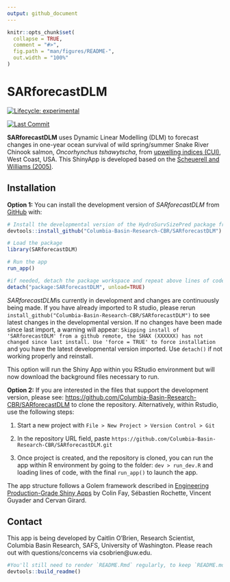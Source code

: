 ```yaml
---
output: github_document
---
```


<!-- README.md is generated from README.Rmd. Please edit that file -->

```r
knitr::opts_chunk$set(
  collapse = TRUE,
  comment = "#>",
  fig.path = "man/figures/README-",
  out.width = "100%"
)
```

# SARforecastDLM

<!-- badges: start -->
[![Lifecycle: experimental](https://img.shields.io/badge/lifecycle-experimental-orange.svg)](https://lifecycle.r-lib.org/articles/stages.html#experimental)
<!-- badges: end -->

<!-- lastcommit: start -->
[![Last Commit](https://img.shields.io/github/last-commit/Columbia-Basin-Research-CBR/SARforecastDLM)](https://github.com/Columbia-Basin-Research-CBR/SARforecastDLM/commits/main)
<!-- lastcommit: end -->


**SARforecastDLM** uses Dynamic Linear Modelling (DLM) to forecast changes in one-year ocean survival of wild spring/summer Snake River Chinook salmon, *Oncorhynchus tshawytscha*, from [upwelling indices (CUI)](https://oceanview.pfeg.noaa.gov/products/upwelling/intro), West Coast, USA. This ShinyApp is developed based on the [Scheuerell and Williams (2005)](https://onlinelibrary.wiley.com/doi/full/10.1111/j.1365-2419.2005.00346.x).


## Installation

**Option 1:** You can install the development version of *SARforecastDLM* from [GitHub](https://github.com/) with:

``` r
# Install the developmental version of the HydroSurvSizePred package from GitHub
devtools::install_github("Columbia-Basin-Research-CBR/SARforecastDLM")

# Load the package
library(SARforecastDLM)

# Run the app
run_app()

#if needed, detach the package workspace and repeat above lines of code
detach("package:SARforecastDLM", unload=TRUE)
```
*SARforecastDLM*is currently in development and changes are continuously being made. If you have already imported to R studio, please rerun `install_github("Columbia-Basin-Research-CBR/SARforecastDLM")` to see latest changes in the developmental version. If no changes have been made since last import, a warning will appear: `Skipping install of 'SARforecastDLM' from a github remote, the SHAX (XXXXXX) has not changed since last install. Use 'force = TRUE' to force installation` and you have the latest developmental version imported. Use `detach()` if not working properly and reinstall. 

This option will run the Shiny App within you RStudio environment but will now download the background files necessary to run. 

**Option 2:** If you are interested in the files that support the development version, please see: [https://github.com/Columbia-Basin-Research-CBR/SARforecastDLM](https://github.com/Columbia-Basin-Research-CBR/SARforecastDLM) to clone the repository. Alternatively, within Rstudio, use the following steps: 

1. Start a new project with  `File > New Project > Version Control > Git` 

2. In the repository URL field, paste `https://github.com/Columbia-Basin-Research-CBR/SARforecastDLM.git`

3. Once project is created, and the repository is cloned, you can run the app within R environment by going to the folder: `dev > run_dev.R` and loading lines of code, with the final `run_app()` to launch the app.

The app structure follows a Golem framework described in [Engineering Production-Grade Shiny Apps](https://engineering-shiny.org/setting-up-for-success.html) by Colin Fay, Sébastien Rochette, Vincent Guyader and Cervan Girard.

## Contact

This app is being developed by Caitlin O'Brien, Research Scientist, Columbia Basin Research, SAFS, University of Washington. Please reach out with questions/concerns via csobrien@uw.edu.

```r
#You'll still need to render `README.Rmd` regularly, to keep `README.md` up-to-date. `devtools::build_readme()` is handy for this.
devtools::build_readme()
```


